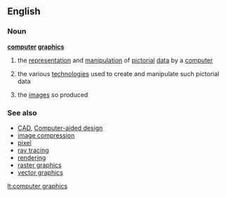 ==English==

===Noun===
{{wikipedia}}
'''[[computer]] [[graphics]]'''

# {{computing}} the [[representation]] and [[manipulation]] of [[pictorial]] [[data]] by a [[computer]]
# {{computing}} the various [[technologies]] used to create and manipulate such pictorial data
# {{computing}} the [[image]]s so produced

===See also===
*[[CAD]], [[Computer-aided design]]
*[[image compression]]
*[[pixel]]
*[[ray tracing]]
*[[rendering]]
*[[raster graphics]]
*[[vector graphics]]

[[lt:computer graphics]]